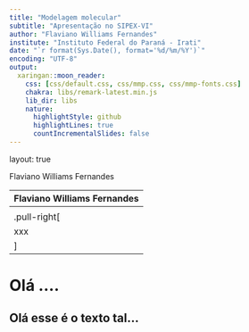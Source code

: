```yaml
---
title: "Modelagem molecular"
subtitle: "Apresentação no SIPEX-VI"
author: "Flaviano Williams Fernandes"
institute: "Instituto Federal do Paraná - Irati"
date: "`r format(Sys.Date(), format='%d/%m/%Y')`"
encoding: "UTF-8"
output:
  xaringan::moon_reader:
    css: [css/default.css, css/mmp.css, css/mmp-fonts.css]
    chakra: libs/remark-latest.min.js
    lib_dir: libs
    nature:
      highlightStyle: github
      highlightLines: true
      countIncrementalSlides: false
---
```

layout: true

<div class="my-footer"><span>Flaviano Williams Fernandes</span></div>

<div class="my-header"><span>Flaviano Williams Fernandes</span></div>
---
<div class="pull-left">xxxx</div>
.pull-right[
xxx
]
---

# Olá ....

Olá esse é o texto tal...
---